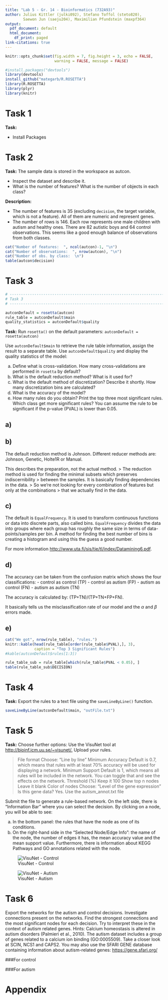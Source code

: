 ```yaml
---
title: "Lab 5 - Gr. 14 - Bioinformatics (732A93)"
author: Julius Kittler (julki092), Stefano Toffol (steto820),
        Saewon Jun (saeju204), Maximilian Pfundstein (maxpf364)
output:
  pdf_document: default
  html_document:
    df_print: paged
link-citations: true
---
```


```r

knitr::opts_chunk$set(fig.width = 7, fig.height = 3, echo = FALSE, 
                      warning = FALSE, message = FALSE) 

#install.packages("devtools")
library(devtools)
install_github("mategarb/R.ROSETTA")
library(R.ROSETTA)
library(plyr)
library(knitr)

```

# Task 1

**Task:**

- Install Packages

# Task 2

**Task:** The sample data is stored in the workspace as autcon.

- Inspect the dataset and describe it.
- What is the number of features? What is the number of objects in each class?

**Description:**

- The number of features is 35  (excluding `decision`, the target variable, which
is not a feature). All of them are numeric and represent genes.
- The number of rows is 146. Each row represents one male children with autism 
and healthy ones. There are 82 autistic boys and 64 control observations. This 
seems like a good enough balance of observations from both classes.

```r

cat("Number of features:  ", ncol(autcon)-1, "\n")
cat("Number of observations:  ", nrow(autcon), "\n")
cat("Number of obs. by class:  \n")
table(autcon$decision)

```

# Task 3

```r
# ------------------------------------------------------------------------------
# Task 3
# ------------------------------------------------------------------------------

autconDefault = rosetta(autcon)
rule_table = autconDefault$main
quality_statistics = autconDefault$quality


```

**Task:** Run ```rosetta()``` on the default parameters: ```autconDefault = rosetta(autcon)```

Use ```autconDefault$main``` to retrieve the rule table information, assign the result to a
separate table. Use ```autconDefault$quality``` and display the quality statistics of the
model:

  a. Define what is cross-validation. How many cross-validations are performed in
  ```rosetta``` by default?
  b. What is the default reduction method? What is it used for?
  c. What is the default method of discretization? Describe it shortly. How many
  discretization bins are calculated?
  d. What is the accuracy of the model?
  e. How many rules do you obtain? Print the top three most significant rules. Which
  class get more significant rules? You can assume the rule to be significant if the
  p-value (PVAL) is lower than 0.05.
  
## a)

## b)
The default reduction method is Johnson. Different reducer methods are: 
Johnson, Genetic, Holte1R or Manual.

This describes the preparation, not the actual method.
> The reduction method is used for finding the minimal subsets which preserves indiscernibility
> between the samples. It is basically finding dependencies in the data.
> So we're not looking for every combination of features but only at the combinations
> that we actually find in the data.

## c)
The default is `EqualFrequency`. It is used to transform continuous functions or data
into discrete parts, also called bins. `EqualFrequency` divides the data into
groups where each group has roughly the same size in terms of data-points/samples
per bin. A method for finding the best number of bins is creating a histogram and
using this the guess a good number.

For more information <http://www.uta.fi/sis/tie/tl/index/Datamining6.pdf>.

## d)
The accuracy can be taken from the confusion matrix which shows the four classifications:
- control as control (TP)
- control as autism (FP)
- autism as control (FN)
- autism as autism (TN)

The accuracy is calculated by: (TP+TN)/(TP+TN+FP+FN).

It basically tells us the misclassification rate of our model and the $\alpha$
and $\beta$ errors made.

## e)

```r

cat("We got", nrow(rule_table), "rules.")
knitr::kable(head(rule_table[order(rule_table$PVAL),], 3), 
             caption = "Top 3 Significant Rules")
#kable(autconDefault$rules[1:3])

rule_table_sub = rule_table[which(rule_table$PVAL < 0.05), ]
table(rule_table_sub$DECISION)

```



# Task 4

**Task:** Export the rules to a text file using the ```saveLineByLine()``` function.

```r

saveLineByLine(autconDefault$main, "outFile.txt")

```


# Task 5

**Task:** Choose further options: Use the VisuNet tool at <http://bioinf.icm.uu.se/~visunet/.> Upload your rules.

> File format Choose: "Line by line"
> Minimum Accuracy Default is 0.7, which means that rules with at least 70% accuracy will
> be used for displaying a network.
> Minimum Support Default is 1, which means all rules will be included in the network.
> You can toggle that and see the effects on the network.
> Threshold (%) Keep it 100
> Show top n nodes Leave it blank
> Color of nodes Choose: "Level of the gene expression"
> Is this gene data? Yes. Use the autism_annot.txt file

Submit the file to generate a rule-based network. On the left side, there is "Information Bar" where you can select the decision. By clicking on a node, you will be able to see:

  a. In the bottom panel: the rules that have the node as one of its conditions.
  b. On the right-hand side in the "Selected Node/Edge Info": the name of the node,
  the number of edges it has, the mean accuracy value and the mean support value.
  Furthermore, there is information about KEGG Pathways and GO annotations
  related with the node.
  
![VisuNet - Control](figures/control_visu_net.png)

![VisuNet - Autism](figures/autism_visu_net.png)

# Task 6

Export the networks for the autism and control decisions. Investigate connections
present on the networks. Find the strongest connections and the most significant nodes
for each decision. Try to interpret these in the context of autism related genes.
Hints: Calcium homeostasis is altered in autism disorders (Palmieri et al., 2010). The
autism dataset includes a group of genes related to a calcium ion binding (GO:0005509).
Take a closer look at SCIN, NCS1 and CAPS2.
You may also use the SFARI GENE database containing information about
autism-related genes: <https://gene.sfari.org/>

###For control

###For autism


# Appendix

```r

```